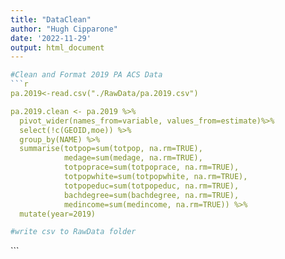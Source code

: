 ```yaml
---
title: "DataClean"
author: "Hugh Cipparone"
date: '2022-11-29'
output: html_document
---
```



```r

#Clean and Format 2019 PA ACS Data
```r

pa.2019<-read.csv("./RawData/pa.2019.csv")

pa.2019.clean <- pa.2019 %>% 
  pivot_wider(names_from=variable, values_from=estimate)%>% 
  select(!c(GEOID,moe)) %>% 
  group_by(NAME) %>% 
  summarise(totpop=sum(totpop, na.rm=TRUE),
            medage=sum(medage, na.rm=TRUE),
            totpoprace=sum(totpoprace, na.rm=TRUE),
            totpopwhite=sum(totpopwhite, na.rm=TRUE),
            totpopeduc=sum(totpopeduc, na.rm=TRUE),
            bachdegree=sum(bachdegree, na.rm=TRUE),
            medincome=sum(medincome, na.rm=TRUE)) %>% 
  mutate(year=2019)

```

```r
#write csv to RawData folder
```

```

